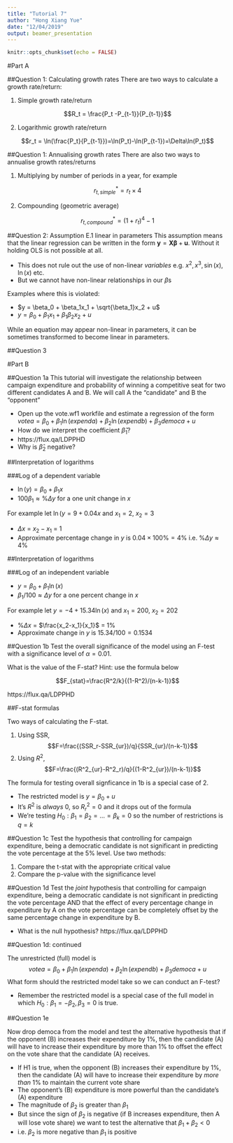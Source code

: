 ```yaml
---
title: "Tutorial 7"
author: "Hong Xiang Yue"
date: "12/04/2019"
output: beamer_presentation
---
```


```r
knitr::opts_chunk$set(echo = FALSE)
```

#Part A

##Question 1: Calculating growth rates
There are two ways to calculate a growth rate/return:

1. Simple growth rate/return

$$R_t = \frac{P_t -P_{t-1}}{P_{t-1}}$$

2. Logarithmic growth rate/return

$$r_t = \ln(\frac{P_t}{P_{t-1}})=\ln(P_t)-\ln(P_{t-1})=\Delta\ln(P_t)$$

##Question 1: Annualising growth rates
There are also two ways to annualise growth rates/returns

1. Multiplying by number of periods in a year, for example

$$r_{t,simple}^*=r_t\times4$$

2. Compounding (geometric average) 

$$r_{t,compound}^* = (1+r_t)^4-1$$

##Question 2: Assumption E.1 linear in parameters
This assumption means that the linear regression can be written in the form $\textbf{y} = \textbf{X}\boldsymbol{\beta} + \textbf{u}$. Without it holding OLS is not possible at all.

- This does not rule out the use of non-linear $\textit{variables}$ e.g. $x^2, x^3, \sin(x), \ln(x)$ etc.
- But we cannot have non-linear relationships in our $\beta$s

Examples where this is violated:

- $y = \beta_0 + \beta_1x_1 + \sqrt{\beta_1}x_2 + u$
- $y = \beta_0 + \beta_1x_1 + \beta_1\beta_2x_2 + u$

While an equation may appear non-linear in parameters, it can be sometimes transformed to become linear in parameters.

##Question 3

#Part B

##Question 1a
This tutorial will investigate the relationship between campaign expenditure and probability of winning a competitive seat for two different candidates A and B. We will call A the "candidate" and B the "opponent"

- Open up the vote.wf1 workfile and estimate a regression of the form $votea = \beta_0 + \beta_1\ln(expenda) + \beta_2\ln(expendb) + \beta_3democa + u$
- How do we interpret the coefficient  $\hat{\beta}_1$?
- https://flux.qa/LDPPHD
- Why is $\hat{\beta}_2$ negative?


##Interpretation of logarithms

###Log of a dependent variable

- $\ln(y)=\beta_0+\beta_1x$ 
- $100\beta_1\approx\%\Delta y$ for a one unit change in $x$

For example let $\ln(y=9+0.04x$ and $x_1=2$, $x_2=3$

- $\Delta x$ = $x_2-x_1$ = 1
- Approximate percentage change in $y$ is $0.04\times100\%=4\%$ i.e. $\%\Delta y\approx4\%$

##Interpretation of logarithms

###Log of an independent variable

- $y=\beta_0+\beta_1\ln(x)$ 
- $\beta_1/100 \approx \Delta y$ for a one percent change in $x$

For example let $y=-4+15.34\ln(x)$ and $x_1=200$, $x_2=202$

- $\%\Delta x$ = $\frac{x_2-x_1}{x_1}$ = $1\%$
- Approximate change in $y$ is $15.34/100=0.1534$ 

##Question 1b
Test the overall significance of the model using an F-test with a significance level of $\alpha = 0.01$.

What is the value of the F-stat? Hint: use the formula below

$$F_{stat}=\frac{R^2/k}{(1-R^2)/(n-k-1)}$$

https://flux.qa/LDPPHD

##F-stat formulas

Two ways of calculating the F-stat.

1. Using SSR, $$F=\frac{(SSR_r-SSR_{ur})/q}{SSR_{ur}/(n-k-1)}$$
2. Using $R^2$, $$F=\frac{(R^2_{ur}-R^2_r)/q}{(1-R^2_{ur})/(n-k-1)}$$

The formula for testing overall signficance in 1b is a special case of 2.

- The restricted model is $y=\beta_0+u$
- It's $R^2$ is $\textit{always}$ 0, so $R^2_r=0$ and it drops out of the formula
- We're testing $H_0:\beta_1=\beta_2=\dots=\beta_k=0$  so the number of restrictions is $q=k$


##Question 1c
Test the hypothesis that controlling for campaign expenditure, being a democratic candidate is not significant in predicting the vote percentage at the 5% level. Use two methods:

1. Compare the t-stat with the appropriate critical value
2. Compare the p-value with the significance level

##Question 1d
Test the $\textit{joint}$ hypothesis that controlling for campaign expenditure, being a democratic candidate is not significant in predicting the vote percentage AND that the effect of every percentage change in expenditure by A on the vote percentage can be completely offset by the same percentage change in expenditure by B. 

- What is the null hypothesis? https://flux.qa/LDPPHD

##Question 1d: continued

The unrestricted (full) model is $$votea = \beta_0 + \beta_1\ln(expenda) + \beta_2\ln(expendb) + \beta_3democa + u$$
What form should the restricted model take so we can conduct an F-test?

- Remember the restricted model is a special case of the full model in which $H_0: \beta_1=-\beta_2, \beta_3=0$ is true.

##Question 1e

Now drop democa from the model and  test the alternative hypothesis that if the opponent (B) increases their expenditure by 1%, then the candidate (A) will have to increase their expenditure by more than 1% to offset the effect on the vote share that the candidate (A) receives.

- If H1 is true, when the opponent (B) increases their expenditure by 1%, then the candidate (A) will have to increase their expenditure by $\textit{more than}$  1% to maintain the current vote share
- The opponent's (B) expenditure is more powerful than the candidate's (A) expenditure
- The magnitude of $\beta_2$ is greater than $\beta_1$
- But since the sign of $\beta_2$ is negative (if B increases expenditure, then A will lose vote share) we want to test the alternative that $\beta_1 + \beta_2 < 0$
- i.e. $\beta_2$ is more negative than $\beta_1$ is positive


